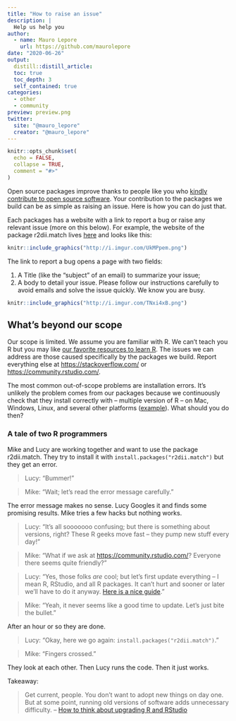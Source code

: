 ```yaml
---
title: "How to raise an issue"
description: |
  Help us help you
author:
  - name: Mauro Lepore
    url: https://github.com/maurolepore
date: "2020-06-26"
output: 
  distill::distill_article:
  toc: true
  toc_depth: 3
  self_contained: true
categories:
  - other
  - community
preview: preview.png
twitter:
  site: "@mauro_lepore"
  creator: "@mauro_lepore"
---
```


```r
knitr::opts_chunk$set(
  echo = FALSE,
  collapse = TRUE,
  comment = "#>"
)
```

Open source packages improve thanks to people like you who [kindly contribute to open source software](https://snarky.ca/setting-expectations-for-open-source-participation/). Your contribution to the packages we build can be as simple as raising an issue. Here is how you can do just that.

Each packages has a website with a link to report a bug or raise any relevant issue (more on this below). For example, the website of the package r2dii.match lives [here](https://2degreesinvesting.github.io/r2dii.match) and looks like this:


```r
knitr::include_graphics("http://i.imgur.com/UkMPpem.png")
```

The link to report a bug opens a page with two fields:

1. A Title (like the "subject" of an email) to summarize your issue;
2. A body to detail your issue. Please follow our instructions carefully to avoid emails and solve the issue quickly. We know you are busy.

```r
knitr::include_graphics("http://i.imgur.com/TNxi4xB.png")
```

## What's beyond our scope

Our scope is limited. We assume you are familiar with R. We can't teach you R but you may like [our favorite resources to learn R](https://github.com/2DegreesInvesting/resources/issues?q=is%3Aissue+is%3Aopen+label%3Alearn+label%3Arstats). The issues we can address are those caused specifically by the packages we build. Report everything else at <https://stackoverflow.com/> or <https://community.rstudio.com/>.

The most common out-of-scope problems are installation errors. It's unlikely the problem comes from our packages because we continuously check that they install correctly with -- multiple version of R -- on Mac, Windows, Linux, and several other platforms ([example](https://cran.r-project.org/web/checks/check_results_r2dii.match.html)). What should you do then?

### A tale of two R programmers

Mike and Lucy are working together and want to use the package r2dii.match. They try to install it with `install.packages("r2dii.match")` but they get an error.

> Lucy: "Bummer!"

> Mike: "Wait; let's read the error message carefully."

The error message makes no sense. Lucy Googles it and finds some promising results. Mike tries a few hacks but nothing works.

> Lucy: "It's all sooooooo confusing; but there is something about versions, right? These R geeks move fast -- they pump new stuff every day!"

> Mike: "What if we ask at <https://community.rstudio.com/>? Everyone there seems quite friendly?"

> Lucy: "Yes, those folks _are_ cool; but let's first update everything -- I mean R, RStudio, and all R packages. It can't hurt and sooner or later we'll have to do it anyway. [Here is a nice guide](https://happygitwithr.com/install-r-rstudio.html)."

> Mike: "Yeah, it never seems like a good time to update. Let's just bite the bullet."

After an hour or so they are done.

> Lucy: "Okay, here we go again: `install.packages("r2dii.match")`."

> Mike: "Fingers crossed."

They look at each other. Then Lucy runs the code. Then it just works.

Takeaway:

> Get current, people. You don’t want to adopt new things on day one. But at some point, running old versions of software adds unnecessary difficulty. -- [How to think about upgrading R and RStudio](https://happygitwithr.com/install-r-rstudio.html)